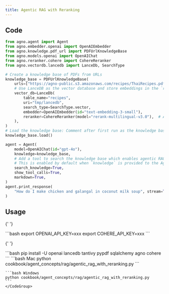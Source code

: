 ```yaml
---
title: Agentic RAG with Reranking
---
```


## Code

```python
from agno.agent import Agent
from agno.embedder.openai import OpenAIEmbedder
from agno.knowledge.pdf_url import PDFUrlKnowledgeBase
from agno.models.openai import OpenAIChat
from agno.reranker.cohere import CohereReranker
from agno.vectordb.lancedb import LanceDb, SearchType

# Create a knowledge base of PDFs from URLs
knowledge_base = PDFUrlKnowledgeBase(
    urls=["https://agno-public.s3.amazonaws.com/recipes/ThaiRecipes.pdf"],
    # Use LanceDB as the vector database and store embeddings in the `recipes` table
    vector_db=LanceDb(
        table_name="recipes",
        uri="tmp/lancedb",
        search_type=SearchType.vector,
        embedder=OpenAIEmbedder(id="text-embedding-3-small"),
        reranker=CohereReranker(model="rerank-multilingual-v3.0"),  # Add a reranker
    ),
)
# Load the knowledge base: Comment after first run as the knowledge base is already loaded
knowledge_base.load()

agent = Agent(
    model=OpenAIChat(id="gpt-4o"),
    knowledge=knowledge_base,
    # Add a tool to search the knowledge base which enables agentic RAG.
    # This is enabled by default when `knowledge` is provided to the Agent.
    search_knowledge=True,
    show_tool_calls=True,
    markdown=True,
)
agent.print_response(
    "How do I make chicken and galangal in coconut milk soup", stream=True
)
```

## Usage

<Steps>
  <Snippet file="create-venv-step.mdx" />

{' '}

<Step title="Set your API keys">
  ```bash export OPENAI_API_KEY=xxx export COHERE_API_KEY=xxx ```
</Step>

{' '}

<Step title="Install libraries">
  ```bash pip install -U openai lancedb tantivy pypdf sqlalchemy agno cohere ```
</Step>

  <Step title="Run Agent">
    <CodeGroup>
    ```bash Mac
    python cookbook/agent_concepts/rag/agentic_rag_with_reranking.py
    ```

    ```bash Windows
    python cookbook/agent_concepts/rag/agentic_rag_with_reranking.py
    ```
    </CodeGroup>

  </Step>
</Steps>
